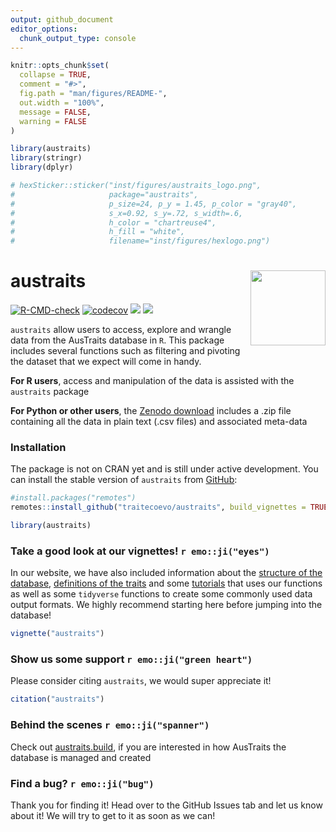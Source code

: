 ```yaml
---
output: github_document
editor_options: 
  chunk_output_type: console
---
```


<!-- README.md is generated from README.Rmd. Please edit that file -->

```r
knitr::opts_chunk$set(
  collapse = TRUE,
  comment = "#>",
  fig.path = "man/figures/README-",
  out.width = "100%",
  message = FALSE,
  warning = FALSE
)

library(austraits) 
library(stringr)
library(dplyr)

# hexSticker::sticker("inst/figures/austraits_logo.png",
#                     package="austraits",
#                     p_size=24, p_y = 1.45, p_color = "gray40",
#                     s_x=0.92, s_y=.72, s_width=.6,
#                     h_color = "chartreuse4",
#                     h_fill = "white",
#                     filename="inst/figures/hexlogo.png")
```


# austraits <img src="man/figures/hexlogo.png" align="right" alt="" width="120" />

<!-- badges: start -->
[![R-CMD-check](https://github.com/traitecoevo/austraits/workflows/R-CMD-check/badge.svg)](https://github.com/traitecoevo/austraits/actions)
[![codecov](https://codecov.io/gh/traitecoevo/austraits/branch/master/graph/badge.svg?token=JT1M0AMZ44)](https://codecov.io/gh/traitecoevo/austraits)
[![](https://img.shields.io/badge/doi-10.1038/s41597--021--01006--6-blue.svg)](https://doi.org/10.1038/s41597-021-01006-6)
[![](https://img.shields.io/badge/lifecycle-stable-brightgreen.svg)](https://lifecycle.r-lib.org/articles/stages.html#stable)
<!-- badges: end -->

`austraits` allow users to access, explore and wrangle data from the AusTraits database in `R`. This package includes several functions such as filtering and pivoting the dataset that we expect will come in handy. 

**For R users**, access and manipulation of the data is assisted with the `austraits` package

**For Python or other users**, the [Zenodo download](https://zenodo.org/record/5112001#collapseTwo) includes a .zip file containing all the data in plain text (.csv files) and associated meta-data 

### Installation

The package is not on CRAN yet and is still under active development. You can install the stable version of `austraits` from [GitHub](https://github.com/traitecoevo/austraits):

```r
#install.packages("remotes")
remotes::install_github("traitecoevo/austraits", build_vignettes = TRUE)

library(austraits) 
```

### Take a good look at our vignettes! `r emo::ji("eyes")`

In our website, we have also included information about the [structure of the database](https://traitecoevo.github.io/austraits/articles/structure.html), [definitions of the traits](https://traitecoevo.github.io/austraits/articles/dictionary.html) and some [tutorials](https://traitecoevo.github.io/austraits/articles/austraits.html) that uses our functions as well as some `tidyverse` functions to create some commonly used data output formats. We highly recommend starting here before jumping into the database! 

```r
vignette("austraits")
```

### Show us some support `r emo::ji("green heart")`

Please consider citing `austraits`, we would super appreciate it! 

```r
citation("austraits")
```

### Behind the scenes `r emo::ji("spanner")`

Check out [austraits.build](http://traitecoevo.github.io/austraits.build/), if you are interested in how AusTraits the database is managed and created

### Find a bug? `r emo::ji("bug")`

Thank you for finding it! Head over to the GitHub Issues tab and let us know about it! We will try to get to it as soon as we can! 


